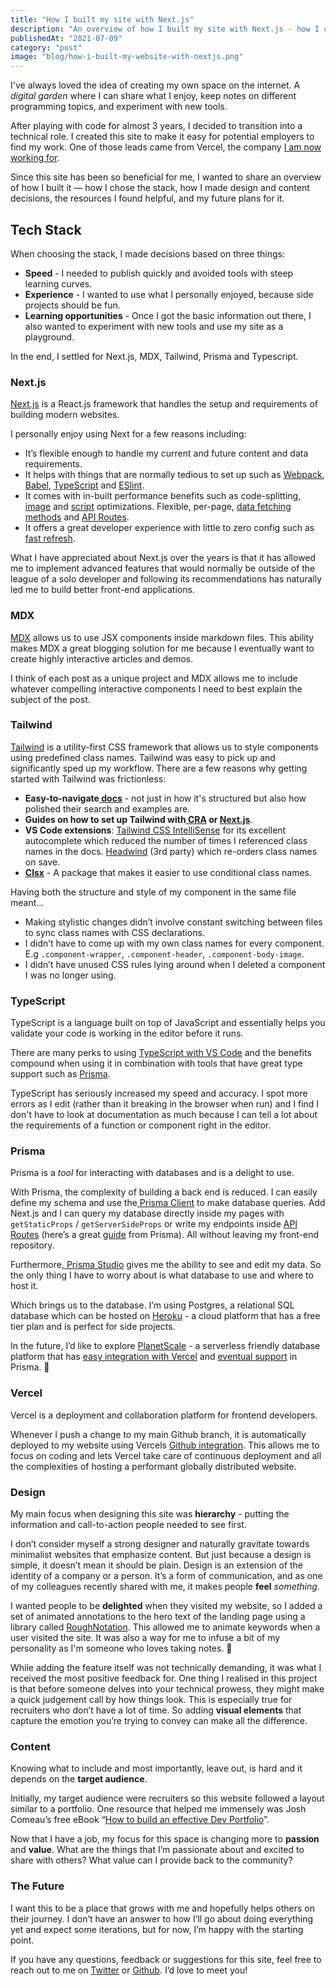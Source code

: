 ```yaml
---
title: "How I built my site with Next.js"
description: "An overview of how I built my site with Next.js - how I chose the tech stack, how I made design and content decisions, and the resources I found helpful."
publishedAt: "2021-07-09"
category: "post"
image: "blog/how-i-built-my-website-with-nextjs.png"
---
```


I've always loved the idea of creating my own space on the internet. A _digital garden_ where I can share what I enjoy, keep notes on different programming topics, and experiment with new tools.

After playing with code for almost 3 years, I decided to transition into a technical role. I created this site to make it easy for potential employers to find my work. One of those leads came from Vercel, the company [I am now working for](https://twitter.com/leeerob/status/1410957812528816133).

Since this site has been so beneficial for me, I wanted to share an overview of how I built it — how I chose the stack, how I made design and content decisions, the resources I found helpful, and my future plans for it.

## Tech Stack

When choosing the stack, I made decisions based on three things:

- **Speed** - I needed to publish quickly and avoided tools with steep learning curves.
- **Experience** - I wanted to use what I personally enjoyed, because side projects should be fun.
- **Learning opportunities** - Once I got the basic information out there, I also wanted to experiment with new tools and use my site as a playground.

In the end, I settled for Next.js, MDX, Tailwind, Prisma and Typescript.

### Next.js

[Next.js](https://nextjs.org/) is a React.js framework that handles the setup and requirements of building modern websites.

I personally enjoy using Next for a few reasons including:

- It’s flexible enough to handle my current and future content and data requirements.
- It helps with things that are normally tedious to set up such as [Webpack](https://nextjs.org/docs/api-reference/next.config.js/custom-webpack-config), [Babel](https://nextjs.org/docs/advanced-features/customizing-babel-config), [TypeScript](https://nextjs.org/docs/basic-features/typescript) and [ESlint](https://nextjs.org/docs/basic-features/eslint).
- It comes with in-built performance benefits such as code-splitting, [image](https://nextjs.org/docs/basic-features/image-optimization) and [script](https://nextjs.org/docs/basic-features/script) optimizations. Flexible, per-page, [data fetching methods](https://nextjs.org/docs/basic-features/data-fetching) and [API Routes](https://nextjs.org/blog/next-9).
- It offers a great developer experience with little to zero config such as [fast refresh](https://nextjs.org/docs/basic-features/fast-refresh#how-it-works).

What I have appreciated about Next.js over the years is that it has allowed me to implement advanced features that would normally be outside of the league of a solo developer and following its recommendations has naturally led me to build better front-end applications.

### MDX

[MDX](https://mdxjs.com/) allows us to use JSX components inside markdown files. This ability makes MDX a great blogging solution for me because I eventually want to create highly interactive articles and demos.

I think of each post as a unique project and MDX allows me to include whatever compelling interactive components I need to best explain the subject of the post.

### Tailwind

[Tailwind](https://tailwindcss.com/) is a utility-first CSS framework that allows us to style components using predefined class names. Tailwind was easy to pick up and significantly sped up my workflow. There are a few reasons why getting started with Tailwind was frictionless:

- **Easy-to-navigate[ docs](https://tailwindcss.com/docs)** - not just in how it's structured but also how polished their search and examples are.
- **Guides on how to set up Tailwind with[ CRA](https://tailwindcss.com/docs/guides/create-react-app) or [Next.js](https://tailwindcss.com/docs/guides/nextjs)**.
- **VS Code extensions**: [Tailwind CSS IntelliSense](https://marketplace.visualstudio.com/items?itemName=bradlc.vscode-tailwindcss) for its excellent autocomplete which reduced the number of times I referenced class names in the docs. [Headwind](https://marketplace.visualstudio.com/items?itemName=heybourn.headwind) (3rd party) which re-orders class names on save.
- **[Clsx](https://www.npmjs.com/package/clsx)** - A package that makes it easier to use conditional class names.

Having both the structure and style of my component in the same file meant…

- Making stylistic changes didn’t involve constant switching between files to sync class names with CSS declarations.
- I didn’t have to come up with my own class names for every component. E.g `.component-wrapper`, `.component-header`, `.component-body-image`.
- I didn’t have unused CSS rules lying around when I deleted a component I was no longer using.

### TypeScript

TypeScript is a language built on top of JavaScript and essentially helps you validate your code is working in the editor before it runs.

There are many perks to using [TypeScript with VS Code](https://code.visualstudio.com/docs/languages/typescript) and the benefits compound when using it in combination with tools that have great type support such as [Prisma](https://www.prisma.io/docs/concepts/overview/what-is-prisma#usage-with-typescript).

TypeScript has seriously increased my speed and accuracy. I spot more errors as I edit (rather than it breaking in the browser when run) and I find I don't have to look at documentation as much because I can tell a lot about the requirements of a function or component right in the editor.

### Prisma

Prisma is a _tool_ for interacting with databases and is a delight to use.

With Prisma, the complexity of building a back end is reduced. I can easily define my schema and use the[ Prisma Client](https://www.prisma.io/docs/concepts/components/prisma-client) to make database queries. Add Next.js and I can query my database directly inside my pages with `getStaticProps` / `getServerSideProps` or write my endpoints inside [API Routes](https://nextjs.org/docs/api-routes/introduction) (here’s a great [guide](https://www.prisma.io/nextjs) from Prisma). All without leaving my front-end repository.

Furthermore,[ Prisma Studio](https://www.prisma.io/studio) gives me the ability to see and edit my data. So the only thing I have to worry about is what database to use and where to host it.

Which brings us to the database. I’m using Postgres, a relational SQL database which can be hosted on [Heroku](https://www.heroku.com/postgres) - a cloud platform that has a free tier plan and is perfect for side projects.

In the future, I’d like to explore [PlanetScale](https://www.planetscale.com/) - a serverless friendly database platform that has [easy integration with Vercel](https://vercel.com/integrations/planetscale) and [eventual support](https://github.com/prisma/prisma/issues/7292) in Prisma. 👀

### Vercel

Vercel is a deployment and collaboration platform for frontend developers.

Whenever I push a change to my main Github branch, it is automatically deployed to my website using Vercels [Github integration](https://vercel.com/docs/git/vercel-for-github). This allows me to focus on coding and lets Vercel take care of continuous deployment and all the complexities of hosting a performant globally distributed website.

### Design

My main focus when designing this site was **hierarchy** - putting the information and call-to-action people needed to see first.

I don’t consider myself a strong designer and naturally gravitate towards minimalist websites that emphasize content. But just because a design is simple, it doesn’t mean it should be plain. Design is an extension of the identity of a company or a person. It’s a form of communication, and as one of my colleagues recently shared with me, it makes people **feel** _something_.

I wanted people to be **delighted** when they visited my website, so I added a set of animated annotations to the hero text of the landing page using a library called [RoughNotation](https://roughnotation.com/). This allowed me to animate keywords when a user visited the site. It was also a way for me to infuse a bit of my personality as I'm someone who loves taking notes. 🌈

<HeroDemo />

While adding the feature itself was not technically demanding, it was what I received the most positive feedback for. One thing I realised in this project is that before someone delves into your technical prowess, they might make a quick judgement call by how things look. This is especially true for recruiters who don’t have a lot of time. So adding **visual elements** that capture the emotion you’re trying to convey can make all the difference.

### Content

Knowing what to include and most importantly, leave out, is hard and it depends on the **target audience**.

Initially, my target audience were recruiters so this website followed a layout similar to a portfolio. One resource that helped me immensely was Josh Comeau’s free eBook “[How to build an effective Dev Portfolio](https://www.joshwcomeau.com/effective-portfolio/)”.

Now that I have a job, my focus for this space is changing more to **passion** and **value**. What are the things that I’m passionate about and excited to share with others? What value can I provide back to the community?

### The Future

I want this to be a place that grows with me and hopefully helps others on their journey. I don’t have an answer to how I’ll go about doing everything yet and expect some iterations, but for now, I’m happy with the starting point.

If you have any questions, feedback or suggestions for this site, feel free to reach out to me on [Twitter](https://twitter.com/delba_oliveira) or [Github](https://github.com/delbaoliveira/website). I’d love to meet you!
